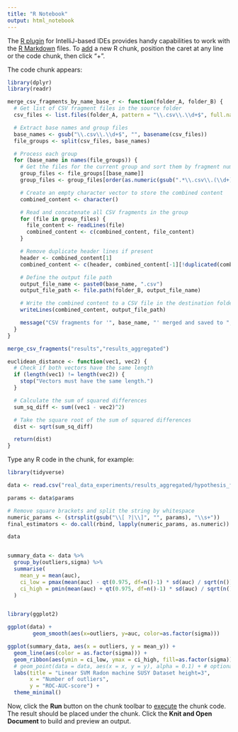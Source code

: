 ```yaml
---
title: "R Notebook"
output: html_notebook
---
```


The [R plugin](https://www.jetbrains.com/help/pycharm/r-plugin-support.html) for IntelliJ-based IDEs provides
handy capabilities to work with the [R Markdown](https://www.jetbrains.com/help/pycharm/r-markdown.html) files.
To [add](https://www.jetbrains.com/help/pycharm/r-markdown.html#add-code-chunk) a new R chunk,
position the caret at any line or the code chunk, then click "+".

The code chunk appears:
```r

library(dplyr)
library(readr)

merge_csv_fragments_by_name_base_r <- function(folder_A, folder_B) {
  # Get list of CSV fragment files in the source folder
  csv_files <- list.files(folder_A, pattern = "\\.csv\\.\\d+$", full.names = TRUE)

  # Extract base names and group files
  base_names <- gsub("\\.csv\\.\\d+$", "", basename(csv_files))
  file_groups <- split(csv_files, base_names)

  # Process each group
  for (base_name in names(file_groups)) {
    # Get the files for the current group and sort them by fragment number
    group_files <- file_groups[[base_name]]
    group_files <- group_files[order(as.numeric(gsub(".*\\.csv\\.(\\d+)$", "\\1", group_files)))]

    # Create an empty character vector to store the combined content
    combined_content <- character()

    # Read and concatenate all CSV fragments in the group
    for (file in group_files) {
      file_content <- readLines(file)
      combined_content <- c(combined_content, file_content)
    }

    # Remove duplicate header lines if present
    header <- combined_content[1]
    combined_content <- c(header, combined_content[-1][!duplicated(combined_content[-1])])

    # Define the output file path
    output_file_name <- paste0(base_name, ".csv")
    output_file_path <- file.path(folder_B, output_file_name)

    # Write the combined content to a CSV file in the destination folder
    writeLines(combined_content, output_file_path)

    message("CSV fragments for '", base_name, "' merged and saved to ", output_file_path)
  }
}

merge_csv_fragments("results","results_aggregated")

euclidean_distance <- function(vec1, vec2) {
  # Check if both vectors have the same length
  if (length(vec1) != length(vec2)) {
    stop("Vectors must have the same length.")
  }

  # Calculate the sum of squared differences
  sum_sq_diff <- sum((vec1 - vec2)^2)

  # Take the square root of the sum of squared differences
  dist <- sqrt(sum_sq_diff)

  return(dist)
}

```

Type any R code in the chunk, for example:
```r

library(tidyverse)

data <- read.csv("real_data_experiments/results_aggregated/hypothesis_flipping_under_noise_2024-06-10_14:27:38.csv")

params <- data$params

# Remove square brackets and split the string by whitespace
numeric_params <- (strsplit(gsub("\\[ ?|\\]", "", params), "\\s+"))
final_estimators <- do.call(rbind, lapply(numeric_params, as.numeric))

data


summary_data <- data %>%
  group_by(outliers,sigma) %>%
  summarise(
    mean_y = mean(auc),
    ci_low = pmax(mean(auc) - qt(0.975, df=n()-1) * sd(auc) / sqrt(n()), min(auc)),
    ci_high = pmin(mean(auc) + qt(0.975, df=n()-1) * sd(auc) / sqrt(n()), max(auc))
  )


library(ggplot2)

ggplot(data) +
        geom_smooth(aes(x=outliers, y=auc, color=as.factor(sigma)))

ggplot(summary_data, aes(x = outliers, y = mean_y)) +
  geom_line(aes(color = as.factor(sigma))) +
  geom_ribbon(aes(ymin = ci_low, ymax = ci_high, fill=as.factor(sigma)), alpha = 0.2) +
  # geom_point(data = data, aes(x = x, y = y), alpha = 0.1) + # optional: to show original data points
  labs(title = "Linear SVM Radon machine SUSY Dataset height=3",
       x = "Number of outliers",
       y = "ROC-AUC-score") +
  theme_minimal()


```

Now, click the **Run** button on the chunk toolbar to [execute](https://www.jetbrains.com/help/pycharm/r-markdown.html#run-r-code) the chunk code. The result should be placed under the chunk.
Click the **Knit and Open Document** to build and preview an output.
